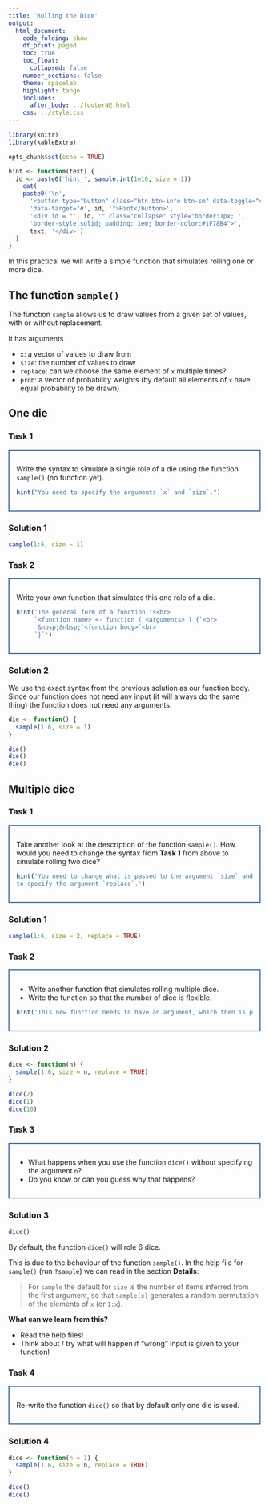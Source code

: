 ```yaml
---
title: 'Rolling the Dice'
output: 
  html_document:
    code_folding: show
    df_print: paged
    toc: true
    toc_float:
      collapsed: false
    number_sections: false
    theme: spacelab
    highlight: tango
    includes:
      after_body: ../footerNE.html
    css: ../style.css
---
```



<link href="../../fontawesome/css/all.css" rel="stylesheet"> <!--load all styles -->

```r
library(knitr)
library(kableExtra)

opts_chunk$set(echo = TRUE)

hint <- function(text) {
  id <- paste0('hint_', sample.int(1e10, size = 1))
    cat(
    paste0('\n',
      '<button type="button" class="btn btn-info btn-sm" data-toggle="collapse" ',
      'data-target="#', id, '">Hint</button>',
      '<div id = "', id, '" class="collapse" style="border:1px; ',
      'border-style:solid; padding: 1em; border-color:#1F78B4">',
      text, '</div>')
  )
}
```



In this practical we will write a simple function that simulates rolling one or
more dice.



## The function `sample()`
The function `sample` allows us to draw values from a given set of values, 
with or without replacement.

It has arguments

* `x`: a vector of values to draw from
* `size`: the number of values to draw
* `replace`: can we choose the same element of `x` multiple times?
* `prob`: a vector of probability weights (by default all elements of `x` have equal probability to be drawn)

## One die <i class="fas fa-dice-five"></i> {.tabset .tabset-pills .tabset-fade}
### Task 1
<div style="border:2px; border-style:solid; padding: 1em; border-color:#446E9B">

Write the syntax to simulate a single role of a die using the function `sample()`
(no function yet).
```r
hint("You need to specify the arguments `x` and `size`.")
```
</div>

### Solution 1
```r
sample(1:6, size = 1)
```

### Task 2
<div style="border:2px; border-style:solid; padding: 1em; border-color:#446E9B">
Write your own function that simulates this one role of a die.
```r
hint('The general form of a function is<br>
     `<function name> <- function ( <arguments> ) {`<br>
      &nbsp;&nbsp;`<function body>`<br>
     `}`')
```
</div>

### Solution 2
We use the exact syntax from the previous solution as our function body.
Since our function does not need any input (it will always do the same thing)
the function does not need any arguments.
```r
die <- function() {
  sample(1:6, size = 1)
}

die()
die()
die()
```

## Multiple dice <i class="fas fa-dice"></i> {.tabset .tabset-pills .tabset-fade}
### Task 1 
<div style="border:2px; border-style:solid; padding: 1em; border-color:#446E9B">
Take another look at the description of the function `sample()`. How would 
you need to change the syntax from **Task 1** from above to simulate rolling
two dice?
```r
hint('You need to change what is passed to the argument `size` and you need
to specify the argument `replace`.')
```
</div>

### Solution 1
```r
sample(1:6, size = 2, replace = TRUE)
```

### Task 2
<div style="border:2px; border-style:solid; padding: 1em; border-color:#446E9B">

* Write another function that simulates rolling multiple dice.
* Write the function so that the number of dice is flexible.
```r
hint('This new function needs to have an argument, which then is passed to `sample`().')
```

</div>

### Solution 2
```r
dice <- function(n) {
  sample(1:6, size = n, replace = TRUE)
}

dice(2)
dice(1)
dice(10)
```

### Task 3
<div style="border:2px; border-style:solid; padding: 1em; border-color:#446E9B">
* What happens when you use the function `dice()` without specifying the argument
`n`?
* Do you know or can you guess why that happens?
</div>

### Solution 3
```r
dice()
```

By default, the function `dice()` will role 6 dice.

This is due to the behaviour of the function `sample()`. In the help file
for `sample()` (run `?sample`) we can read in the section **Details**:

> For `sample` the default for `size` is the number of items inferred from the first
argument, so that `sample(x)` generates a random permutation of the elements of
`x` (or `1:x`).

**What can we learn from this?**

* Read the help files!
* Think about / try what will happen if "wrong" input is given to your function!

### Task 4
<div style="border:2px; border-style:solid; padding: 1em; border-color:#446E9B">
Re-write the function `dice()` so that by default only one die is used.
</div>

### Solution 4
```r
dice <- function(n = 1) {
  sample(1:6, size = n, replace = TRUE)
}

dice()
dice()
```

